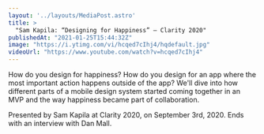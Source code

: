 ```yaml
---
layout: '../layouts/MediaPost.astro'
title: >
  "Sam Kapila: “Designing for Happiness” — Clarity 2020"
publishedAt: "2021-01-25T15:44:32Z"
image: "https://i.ytimg.com/vi/hcqed7cIhj4/hqdefault.jpg"
videoUrl: "https://www.youtube.com/watch?v=hcqed7cIhj4"
---
```

How do you design for happiness? How do you design for an app where the most important action happens outside of the app? We'll dive into how different parts of a mobile design system started coming together in an MVP and the way happiness became part of collaboration. 

Presented by Sam Kapila at Clarity 2020, on September 3rd, 2020. Ends with an interview with Dan Mall.
